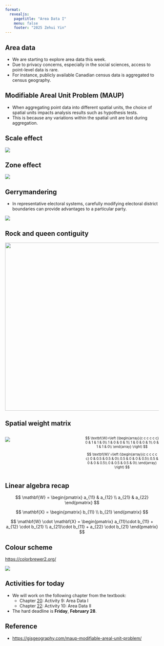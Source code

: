 ```yaml
---
format: 
  revealjs:
    pagetitle: "Area Data I"
    menu: false
    footer: "2025 Zehui Yin"
---
```


## Area data

- We are starting to explore area data this week.
- Due to privacy concerns, especially in the social sciences, access to point-level data is rare.
- For instance, publicly available Canadian census data is aggregated to census geography.

## Modifiable Areal Unit Problem (MAUP)

- When aggregating point data into different spatial units, the choice of spatial units impacts analysis results such as hypothesis tests.
- This is because any variations within the spatial unit are lost during aggregation.

## Scale effect

![](./images/MAUP-Scale-Effect.png)

## Zone effect

![](./images/MAUP-Zone-Effect.png)

## Gerrymandering

- In representative electoral systems, carefully modifying electoral district boundaries can provide advantages to a particular party.

![](./images/MAUP-Gerrymeandering.png)

## Rock and queen contiguity

:::{style="text-align: center;"}
![](./images/queen_rock.png){width=550px}
:::

## Spatial weight matrix

:::: {.columns}

::: {.column width="50%"}

![](./images/weight.png)

:::

::: {.column width="50%"}
:::{style="font-size: 0.8em;"}
$$
\textbf{W}=\left (\begin{array}{c c c c c c}
0 & 1 & 1 & 0\\
1 & 0 & 0 & 1\\
1 & 0 & 0 & 1\\
0 & 1 & 1 & 0\\
\end{array} \right)
$$

$$
\textbf{W}'=\left (\begin{array}{c c c c c c}
0 & 0.5 & 0.5 & 0\\
0.5 & 0 & 0 & 0.5\\
0.5 & 0 & 0 & 0.5\\
0 & 0.5 & 0.5 & 0\\
\end{array} \right)
$$
:::
:::

::::

## Linear algebra recap

$$
\mathbf{W} = \begin{pmatrix}
a_{11} & a_{12} \\
a_{21} & a_{22}
\end{pmatrix}
$$

$$
\mathbf{X} = \begin{pmatrix}
b_{11} \\
b_{21}
\end{pmatrix}
$$

$$
\mathbf{W} \cdot \mathbf{X} = \begin{pmatrix}
a_{11}\cdot b_{11} + a_{12} \cdot b_{21} \\
a_{21}\cdot b_{11} + a_{22} \cdot b_{21}
\end{pmatrix}
$$

## Colour scheme

<https://colorbrewer2.org/>

![](./images/colorbrewer.png)

## Activities for today

- We will work on the following chapter from the textbook:
  - Chapter [20](https://paezha.github.io/spatial-analysis-r/activity-9-area-data-i.html): Activity 9: Area Data I
  - Chapter [22](https://paezha.github.io/spatial-analysis-r/activity-10-area-data-ii.html): Activity 10: Area Data II
- The hard deadline is **Friday**, **February 28**.

## Reference

- <https://gisgeography.com/maup-modifiable-areal-unit-problem/>
